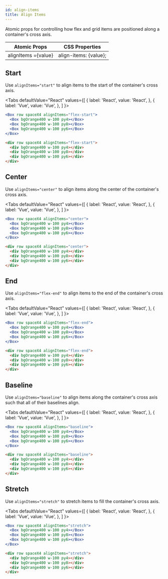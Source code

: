 ```yaml
---
id: align-items
title: Align Items
---
```



Atomic props for controlling how flex and grid items are positioned along a container's cross axis.

| Atomic Props        | CSS Properties        |
| ------------------- | --------------------- |
| alignItems ={value} | align-items: {value}; |

## Start

Use `alignItems="start"` to align items to the start of the container's cross axis.

<Tabs
defaultValue="React"
values={[
{ label: 'React', value: 'React', },
{ label: 'Vue', value: 'Vue', },
]
}>
<TabItem value="React">

```jsx live
<Box row spaceX4 alignItems="flex-start">
  <Box bgOrange400 w-100 py4></Box>
  <Box bgOrange400 w-100 py8></Box>
  <Box bgOrange400 w-100 py6></Box>
</Box>
```

</TabItem>
<TabItem value="Vue">

```html
<div row spaceX4 alignItems="flex-start">
  <div bgOrange400 w-100 py4></div>
  <div bgOrange400 w-100 py8></div>
  <div bgOrange400 w-100 py6></div>
</div>
```

</TabItem>
</Tabs>

## Center

Use `alignItems="center"` to align items along the center of the container's cross axis.

<Tabs
defaultValue="React"
values={[
{ label: 'React', value: 'React', },
{ label: 'Vue', value: 'Vue', },
]
}>
<TabItem value="React">

```jsx live
<Box row spaceX4 alignItems="center">
  <Box bgOrange400 w-100 py4></Box>
  <Box bgOrange400 w-100 py8></Box>
  <Box bgOrange400 w-100 py6></Box>
</Box>
```

</TabItem>
<TabItem value="Vue">

```html
<div row spaceX4 alignItems="center">
  <div bgOrange400 w-100 py4></div>
  <div bgOrange400 w-100 py8></div>
  <div bgOrange400 w-100 py6></div>
</div>
```

</TabItem>
</Tabs>

## End

Use `alignItems="flex-end"` to align items to the end of the container's cross axis.

<Tabs
defaultValue="React"
values={[
{ label: 'React', value: 'React', },
{ label: 'Vue', value: 'Vue', },
]
}>
<TabItem value="React">

```jsx live
<Box row spaceX4 alignItems="flex-end">
  <Box bgOrange400 w-100 py4></Box>
  <Box bgOrange400 w-100 py8></Box>
  <Box bgOrange400 w-100 py6></Box>
</Box>
```

</TabItem>
<TabItem value="Vue">

```html
<div row spaceX4 alignItems="flex-end">
  <div bgOrange400 w-100 py4></div>
  <div bgOrange400 w-100 py8></div>
  <div bgOrange400 w-100 py6></div>
</div>
```

</TabItem>
</Tabs>

## Baseline

Use `alignItems="baseline"` to align items along the container's cross axis such that all of their baselines align.

<Tabs
defaultValue="React"
values={[
{ label: 'React', value: 'React', },
{ label: 'Vue', value: 'Vue', },
]
}>
<TabItem value="React">

```jsx live
<Box row spaceX4 alignItems="baseline">
  <Box bgOrange400 w-100 py4></Box>
  <Box bgOrange400 w-100 py8></Box>
  <Box bgOrange400 w-100 py6></Box>
</Box>
```

</TabItem>
<TabItem value="Vue">

```html
<div row spaceX4 alignItems="baseline">
  <div bgOrange400 w-100 py4></div>
  <div bgOrange400 w-100 py8></div>
  <div bgOrange400 w-100 py6></div>
</div>
```

</TabItem>
</Tabs>

## Stretch

Use `alignItems="stretch"` to stretch items to fill the container's cross axis.

<Tabs
defaultValue="React"
values={[
{ label: 'React', value: 'React', },
{ label: 'Vue', value: 'Vue', },
]
}>
<TabItem value="React">

```jsx live
<Box row spaceX4 alignItems="stretch">
  <Box bgOrange400 w-100 py4></Box>
  <Box bgOrange400 w-100 py8></Box>
  <Box bgOrange400 w-100 py6></Box>
</Box>
```

</TabItem>
<TabItem value="Vue">

```html
<div row spaceX4 alignItems="stretch">
  <div bgOrange400 w-100 py4></div>
  <div bgOrange400 w-100 py8></div>
  <div bgOrange400 w-100 py6></div>
</div>
```

</TabItem>
</Tabs>
